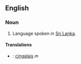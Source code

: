 == English ==

=== Noun ===

#Language spoken in [[Sri Lanka]].

==== Translations ====

*{{fr}}: [[cingalais]] ''m''